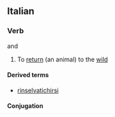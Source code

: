 ==Italian==

===Verb===
{{it-verb}} {{transitive}} and {{intransitive}}

# To [[return]] (an animal) to the [[wild]]

====Derived terms====
*[[rinselvatichirsi]]

====Conjugation====
{{it-conj-ire-b|rinselvatich|avere or essere}}

{{rfc-auto}}